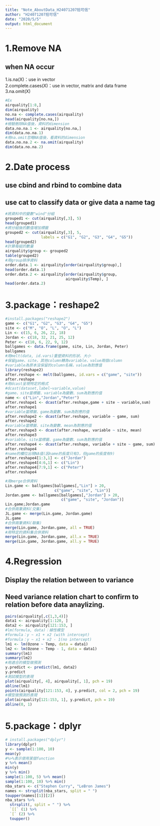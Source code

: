 ---
title: "Note_AboutData_H24071207拾可信"
author: "H24071207拾可信"
date: "2020/5/5"
output: html_document
---

# 1.Remove NA
## when NA occur
1.is.na(X)：use in vector  
2.complete.cases(X)：use in vector, matrix and data frame  
3.na.omit(X)
```{r}
#Ex
airquality[1:8,]
dim(airquality)
no.na <- complete.cases(airquality)
head(airquality[no.na,])
#檢驗刪除NA值後，資料的dimension
data.no.na.1 <- airquality[no.na,]
dim(data.no.na.1)
#用na.omit忽略NA值後，看資料的dimension
data.no.na.2 <- na.omit(airquality)
dim(data.no.na.2)

```

# 2.Date process
## use cbind and rbind to combine data
## use cat to classify data or give data a name tag
```{r}
#將資料中的變數"wind"分組
grouped1 <- cut(airquality[,3], 5)
head(grouped1)
#將分組後的數值增加標籤
grouped2 <- cut(airquality[,3], 5,
                labels = c("G1", "G2", "G3", "G4", "G5"))
head(grouped2)
#計算每組的數量
airquality$group <- grouped2
table(grouped2)
#用group排序資料
order.data.1 <- airquality[order(airquality$group),]
head(order.data.1)
order.data.2 <- airquality[order(airquality$group,
                           airquality$Temp), ]
head(order.data.2)
```
# 3.package：reshape2
```{r}
#install.packages("reshape2")
game <- c("G1", "G2", "G3", "G4", "G5")
site <- c("M", "O", "L", "O", "L")
Lin <- c(15, 6, 26, 22, 18)
Jordan <- c(18, 32, 21, 25, 12)
Peter <- c(10, 6, 22, 9, 12)
ballgames <- data.frame(game, site, Lin, Jordan, Peter)
ballgames
#用melt(data, id.vars)重塑資料的形狀、大小
#保留game、site，其他column轉為variable、value兩個column
#variable為原本沒保留的column名稱，value為對應值
library(reshape2)
after.reshape <- melt(ballgames, id.vars = c("game", "site")) 
after.reshape
#用dcast呈現特定的格式
#dcast(dataset,label~variable,value)
#game、site當標籤、variable為變數、sum為對應的值
name <- c("Lin","Jordan","Peter")
after.reshape1 <- dcast(after.reshape,game + site ~ variable,sum)
after.reshape1
#variable當標籤、game為變數、sum為對應的值
after.reshape2 <- dcast(after.reshape, variable ~ game, sum)
after.reshape2
#variable當標籤、site為變數、mean為對應的值
after.reshape3 <- dcast(after.reshape, variable ~ site, mean)
after.reshape3
#variable、site當標籤、game為變數、sum為對應的值
after.reshape4 <- dcast(after.reshape, variable + site ~ game, sum)
after.reshape4
#name的欄位出現NA值(因name的長度只有3，但game的長度有9)
after.reshape4[1:3,1] <- c("Jordan")
after.reshape4[4:6,1] <- c("Lin")
after.reshape4[7:9,1] <- c("Peter")
after.reshape4
```

```{r}
#用merge合併資料
Lin.game <- ballgames[ballgames[,"Lin"] > 20,
                      c("game", "site", "Lin")]
Jordan.game <- ballgames[ballgames[,"Jordan"] > 20,
                         c("game", "site", "Jordan")]
Lin.game;Jordan.game
#合併兩筆資料(交集)
JL.game <- merge(Lin.game, Jordan.game)
JL.game
#合併兩筆資料(聯集)
merge(Lin.game, Jordan.game, all = TRUE)
#用特定的資料集合併資料
merge(Lin.game, Jordan.game, all.x = TRUE)
merge(Lin.game, Jordan.game, all.y = TRUE)
```

# 4.Regression
## Display the relation between to variance
## Need variance relation chart to confirm to relation before data anaylizing. 
```{r}
pairs(airquality[,c(1,3,4)])
data1 <- airquality[1:120, ]
data2 <- airquality[121:153, ]
#lm(formula, data)：線性模型
#formula：y ~ x1 + x2 (with intercept)
#formula：y ~ x1 + x2 - 1(no intercept)
lm1 <- lm(Ozone ~ Temp, data = data1)
lm2 <- lm(Ozone ~ Temp - 1, data = data1)
summary(lm1)
summary(lm2)
#用適合的模型做預測
y.predict <- predict(lm1, data2)
y.predict
#測試模型的表現
plot(airquality[, 4], airquality[, 1], pch = 19)
abline(lm1)
points(airquality[121:153, 4], y.predict, col = 2, pch = 19)
#模型做預測的表現
plot(airquality[121:153, 1], y.predict, pch = 19)
abline(0, 1)
```

# 5.package：dplyr
```{r}
# install.packages("dplyr")
library(dplyr)
y <- sample(1:100, 10)
mean(y)
#%>%表示使用某個function
y %>% mean()
min(y)
y %>% min()
sample(1:100, 5) %>% mean()
sample(1:100, 10) %>% min()
nba_stars <- c("Stephen Curry", "LeBron James")
names <- strsplit(nba_stars, split = " ")
toupper(names[[1]][2])
nba_stars %>%
  strsplit(, split = " ") %>%
  `[[` (1) %>%
  `[` (2) %>%
  toupper()

```